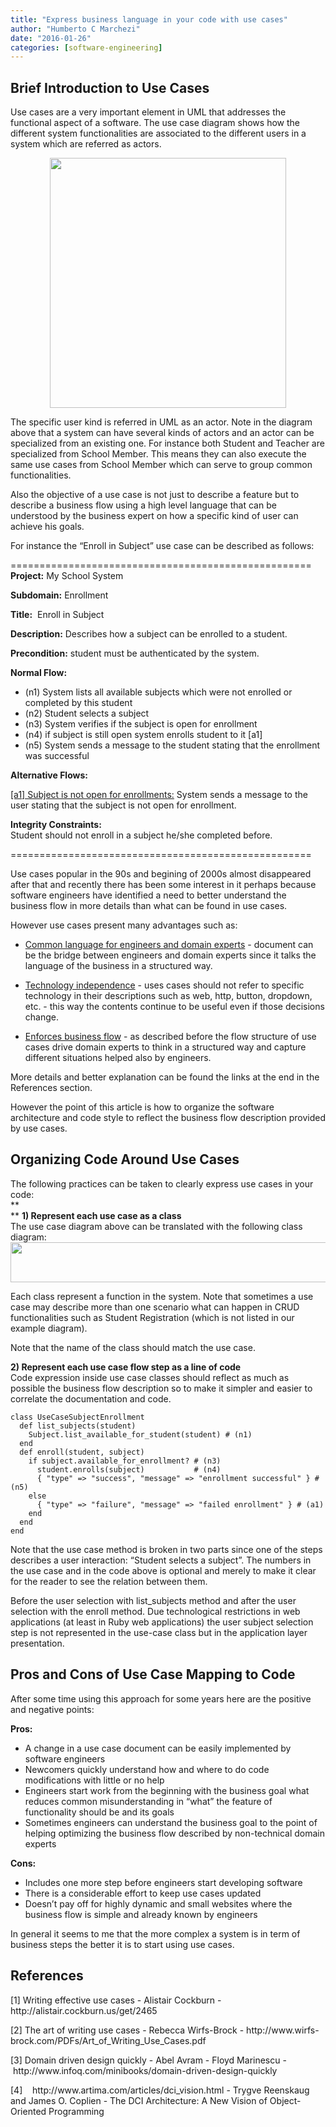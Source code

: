 ```yaml
---
title: "Express business language in your code with use cases"
author: "Humberto C Marchezi"
date: "2016-01-26"
categories: [software-engineering]
---
```


<div dir="ltr" style="text-align: left;" trbidi="on">

**Brief Introduction to Use Cases**
-----------------------------------

Use cases are a very important element in UML that addresses the
functional aspect of a software. The use case diagram shows how the
different system functionalities are associated to the different users
in a system which are referred as actors.  

<div style="text-align: center;">

[<img src="http://4.bp.blogspot.com/-erCe1quN8Qc/Vqf_dgN0g9I/AAAAAAAA0TY/WXhfzpuI8c8/s400/use_case_tracebility.png" width="378" height="400" />](http://4.bp.blogspot.com/-erCe1quN8Qc/Vqf_dgN0g9I/AAAAAAAA0TY/WXhfzpuI8c8/s1600/use_case_tracebility.png)

</div>

  
The specific user kind is referred in UML as an actor. Note in the
diagram above that a system can have several kinds of actors and an
actor can be specialized from an existing one. For instance both Student
and Teacher are specialized from School Member. This means they can also
execute the same use cases from School Member which can serve to group
common functionalities.  
  
Also the objective of a use case is not just to describe a feature but
to describe a business flow using a high level language that can be
understood by the business expert on how a specific kind of user can
achieve his goals.  
  
For instance the "Enroll in Subject" use case can be described as
follows:  
  
====================================================  
**Project:** My School System  
  
**Subdomain:** Enrollment  
  
**Title:**  Enroll in Subject  
  
**Description:** Describes how a subject can be enrolled to a student.  
  
**Precondition:** student must be authenticated by the system.  
  
**Normal Flow:**  

<div style="text-align: left;">

</div>

-   (n1) System lists all available subjects which were not enrolled or
    completed by this student
-   (n2) Student selects a subject
-   (n3) System verifies if the subject is open for enrollment
-   (n4) if subject is still open system enrolls student to it \[a1\]
-   (n5) System sends a message to the student stating that the
    enrollment was successful

  
**Alternative Flows:**  
  
<u>\[a1\] Subject is not open for enrollments:</u> System sends a
message to the user stating that the subject is not open for
enrollment.  
  
**Integrity Constraints:**  
Student should not enroll in a subject he/she completed before.  
  
====================================================  
  
Use cases popular in the 90s and begining of 2000s almost disappeared
after that and recently there has been some interest in it perhaps
because software engineers have identified a need to better understand
the business flow in more details than what can be found in use cases.  
  
However use cases present many advantages such as:  
  

-   <u>Common language for engineers and domain experts</u> - document
    can be the bridge between engineers and domain experts since it
    talks the language of the business in a structured way.

<!-- -->

-   <u>Technology independence</u> - uses cases should not refer to
    specific technology in their descriptions such as web, http, button,
    dropdown, etc. - this way the contents continue to be useful even if
    those decisions change.

<!-- -->

-   <u>Enforces business flow</u> - as described before the flow
    structure of use cases drive domain experts to think in a structured
    way and capture different situations helped also by engineers.

  
More details and better explanation can be found the links at the end in
the References section.  
  
However the point of this article is how to organize the software
architecture and code style to reflect the business flow description
provided by use cases.  

Organizing Code Around Use Cases
--------------------------------

The following practices can be taken to clearly express use cases in
your code:  
**  
** **1) Represent each use case as a class**  
The use case diagram above can be translated with the following class
diagram:  
[<img src="http://4.bp.blogspot.com/-QDjk1iBizBI/VqgKHNnhvLI/AAAAAAAA0To/GnLWBD6ZMcE/s640/class_diagram.png" width="640" height="64" />](http://4.bp.blogspot.com/-QDjk1iBizBI/VqgKHNnhvLI/AAAAAAAA0To/GnLWBD6ZMcE/s1600/class_diagram.png)  
  
Each class represent a function in the system. Note that sometimes a use
case may describe more than one scenario what can happen in CRUD
functionalities such as Student Registration (which is not listed in our
example diagram).  
  
Note that the name of the class should match the use case.  
  
**2) Represent each use case flow step as a line of code**  
Code expression inside use case classes should reflect as much as
possible the business flow description so to make it simpler and easier
to correlate the documentation and code.  
  

``` prettyprint
class UseCaseSubjectEnrollment
  def list_subjects(student)
    Subject.list_available_for_student(student) # (n1)
  end
  def enroll(student, subject)
    if subject.available_for_enrollment? # (n3) 
      student.enrolls(subject)           # (n4)
      { "type" => "success", "message" => "enrollment successful" } # (n5)
    else
      { "type" => "failure", "message" => "failed enrollment" } # (a1)
    end
  end
end
```

  
Note that the use case method is broken in two parts since one of the
steps describes a user interaction: "Student selects a subject". The
numbers in the use case and in the code above is optional and merely to
make it clear for the reader to see the relation between them.  
  
Before the user selection with list_subjects method and after the user
selection with the enroll method. Due technological restrictions in web
applications (at least in Ruby web applications) the user subject
selection step is not represented in the use-case class but in the
application layer presentation.  

Pros and Cons of Use Case Mapping to Code
-----------------------------------------

After some time using this approach for some years here are the positive
and negative points:  
  
**Pros:**  
  

-   A change in a use case document can be easily implemented by
    software engineers 
-   Newcomers quickly understand how and where to do code modifications
    with little or no help
-   Engineers start work from the beginning with the business goal what
    reduces common misunderstanding in "what" the feature of
    functionality should be and its goals
-   Sometimes engineers can understand the business goal to the point of
    helping optimizing the business flow described by non-technical
    domain experts

  
**Cons:**  
  

-   Includes one more step before engineers start developing software
-   There is a considerable effort to keep use cases updated 
-   Doesn't pay off for highly dynamic and small websites where the
    business flow is simple and already known by engineers

<div>

In general it seems to me that the more complex a system is in term of
business steps the better it is to start using use cases.

</div>

  

References
----------

\[1\] Writing effective use cases - Alistair Cockburn -
http://alistair.cockburn.us/get/2465  
  
\[2\] The art of writing use cases - Rebecca Wirfs-Brock -
http://www.wirfs-brock.com/PDFs/Art_of_Writing_Use_Cases.pdf  
  
\[3\] Domain driven design quickly - Abel Avram - Floyd Marinescu
- http://www.infoq.com/minibooks/domain-driven-design-quickly  
  
\[4\]    http://www.artima.com/articles/dci_vision.html - Trygve
Reenskaug and James O. Coplien - The DCI Architecture: A New Vision of
Object-Oriented Programming  
  
  
  
  
  

</div>
